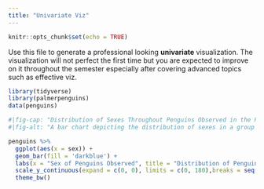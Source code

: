 ```yaml
---
title: "Univariate Viz"
---
```


```r
knitr::opts_chunk$set(echo = TRUE)
```

Use this file to generate a professional looking **univariate** visualization. The visualization will not perfect the first time but you are expected to improve on it throughout the semester especially after covering advanced topics such as effective viz.

```r
library(tidyverse)
library(palmerpenguins)
data(penguins)
```

```r
#|fig-cap: "Distribution of Sexes Throughout Penguins Observed in the Palmer Penguins Dataset. (Marvin C., 2025)"
#|fig-alt: "A bar chart depicting the distribution of sexes in a group of penguins observed in a 2014 study conducted by Dr.Kristen Gorman and the Palmer Station in Antarctica. The figure shows an even level of male and female penguins. There were approximately 169 male penguins, 165 female penguins and 11 penguins whose sex could not be confirmed."

penguins %>%
  ggplot(aes(x = sex)) +
  geom_bar(fill = 'darkblue') +
  labs(x = "Sex of Penguins Observed", title = "Distribution of Penguin Sexes in the Palmer Penguin Study") +
  scale_y_continuous(expand = c(0, 0), limits = c(0, 180),breaks = seq(0,180, by = 20)) +
  theme_bw()
```

